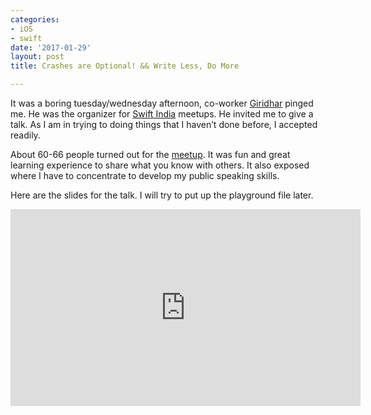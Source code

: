 ```yaml
---
categories:
- iOS
- swift
date: '2017-01-29'
layout: post
title: Crashes are Optional! && Write Less, Do More

---
```


It was a boring tuesday/wednesday afternoon, co-worker [Giridhar](https://twitter.com/giridharvc7) pinged me. He was the
organizer for [Swift India](https://swiftindia.github.io/swiftindia/) meetups. He invited me to give a talk.
As I am in trying to doing things that I haven't done before, I accepted readily.

About 60-66 people turned out for the [meetup](https://www.meetup.com/SwiftChennai/events/236837342/). It was fun and great learning experience to share what you know with others. 
It also exposed where I have to concentrate to develop my public speaking skills.

Here are the slides for the talk. I will try to put up the playground file later.

<iframe width="560" height="315" src="https://docs.zoho.com/show/publish/15oj06f25e1965b3a40388575dcd418c8954e" frameborder="0"> </iframe>
